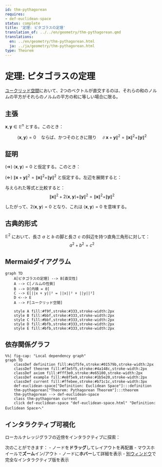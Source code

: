 ```yaml
---
id: thm-pythagorean
requires:
- def-euclidean-space
status: complete
title: '定理: ピタゴラスの定理'
translation_of: ../../en/geometry/thm-pythagorean.qmd
translations:
  en: ../en/geometry/thm-pythagorean.html
  ja: ../ja/geometry/thm-pythagorean.html
type: Theorem
---
```


# 定理: ピタゴラスの定理 {#thm-pythagorean}

[ユークリッド空間](def-euclidean-space.qmd)において、2つのベクトルが直交するのは、それらの和のノルムの平方がそれらのノルムの平方の和に等しい場合に限る。

## 主張

$\mathbf{x}, \mathbf{y} \in \mathbb{E}^n$ とする。このとき：

$$\langle \mathbf{x}, \mathbf{y} \rangle = 0 \quad \text{ならば、かつそのときに限り} \quad \|\mathbf{x} + \mathbf{y}\|^2 = \|\mathbf{x}\|^2 + \|\mathbf{y}\|^2$$

## 証明

($\Rightarrow$) $\langle \mathbf{x}, \mathbf{y} \rangle = 0$ と仮定する。このとき：
\begin{align}
\|\mathbf{x} + \mathbf{y}\|^2 &= \langle \mathbf{x} + \mathbf{y}, \mathbf{x} + \mathbf{y} \rangle \\
&= \langle \mathbf{x}, \mathbf{x} \rangle + 2\langle \mathbf{x}, \mathbf{y} \rangle + \langle \mathbf{y}, \mathbf{y} \rangle \\
&= \|\mathbf{x}\|^2 + 2 \cdot 0 + \|\mathbf{y}\|^2 \\
&= \|\mathbf{x}\|^2 + \|\mathbf{y}\|^2
\end{align}

($\Leftarrow$) $\|\mathbf{x} + \mathbf{y}\|^2 = \|\mathbf{x}\|^2 + \|\mathbf{y}\|^2$ と仮定する。左辺を展開すると：
\begin{align}
\|\mathbf{x} + \mathbf{y}\|^2 &= \|\mathbf{x}\|^2 + 2\langle \mathbf{x}, \mathbf{y} \rangle + \|\mathbf{y}\|^2
\end{align}

与えられた等式と比較すると：
$$\|\mathbf{x}\|^2 + 2\langle \mathbf{x}, \mathbf{y} \rangle + \|\mathbf{y}\|^2 = \|\mathbf{x}\|^2 + \|\mathbf{y}\|^2$$

したがって、$2\langle \mathbf{x}, \mathbf{y} \rangle = 0$ となり、これは $\langle \mathbf{x}, \mathbf{y} \rangle = 0$ を意味する。

## 古典的形式

$\mathbb{E}^2$ において、長さ $a$ と $b$ の脚と長さ $c$ の斜辺を持つ直角三角形に対して：
$$a^2 + b^2 = c^2$$

## Mermaidダイアグラム

```mermaid
graph TD
    A[ピタゴラスの定理] --> B[直交性]
    A --> C[ノルムの性質]
    B --> D[内積 = 0]
    C --> E[||x + y||² = ||x||² + ||y||²]
    D <--> E
    A --> F[ユークリッド空間]

    style A fill:#f9f,stroke:#333,stroke-width:2px
    style B fill:#bbf,stroke:#333,stroke-width:2px
    style C fill:#bbf,stroke:#333,stroke-width:2px
    style D fill:#bfb,stroke:#333,stroke-width:2px
    style E fill:#bfb,stroke:#333,stroke-width:2px
```

## 依存関係グラフ

```mermaid
%%| fig-cap: "Local dependency graph"
graph TD
    classDef definition fill:#e1f5fe,stroke:#01579b,stroke-width:2px
    classDef theorem fill:#f3e5f5,stroke:#4a148c,stroke-width:2px
    classDef axiom fill:#fff3e0,stroke:#e65100,stroke-width:2px
    classDef example fill:#e8f5e9,stroke:#1b5e20,stroke-width:2px
    classDef current fill:#ffebee,stroke:#b71c1c,stroke-width:3px
    def-euclidean-space["Definition: Euclidean Space"]:::definition
    thm-pythagorean["Theorem: Pythagorean Theorem"]:::theorem
    thm-pythagorean --> def-euclidean-space
    class thm-pythagorean current
    click def-euclidean-space "def-euclidean-space.html" "Definition: Euclidean Spaceへ"
```

## インタラクティブ可視化

ローカルナレッジグラフの近傍をインタラクティブに探索：

::: {.graph-viz data-id="thm-pythagorean" data-width="700" data-height="500"}
:::

次のことができます：
- ノードを**ドラッグ**してレイアウトを再配置
- マウスホイールで**ズーム**イン/アウト
- ノードに**ホバー**して詳細を表示
- [別ウィンドウ](../../output/interactive/thm-pythagorean.html){target="_blank"}で完全なインタラクティブ版を表示
